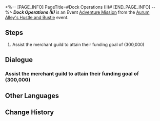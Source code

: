 <%-- [PAGE_INFO]
PageTitle=#Dock Operations (II)#
[END_PAGE_INFO] --%>
{{Stub|Dialogue.}}
{{Mission Infobox
|id            = 8003207
|title         = 
|image         = <!--Mission Dock Operations (II).png-->
|type          = Adventure
|event_name    = Aurum Alley's Hustle and Bustle
|chapter       = Aurum Alley's Hustle and Bustle
|requirements  = [[Adventure Mission]] ''[[Back in Business (II)]]'' completed
|summary       = Miss Secretary has officially informed you that, with your help, the Aurum Alley Merchant Guild has successfully achieved their revenue goal for this phase, and will spend part of the revenue on dock maintenance and renovations. She also ordered plenty of snacks from Tall Auntie for you to enjoy.<br />Though Miss Secretary didn't state it directly, you should take this as a reward for helping everyone reach the revenue target for this phase.
|characters    = Trailblazer
|startLocation = [[The Xianzhou Luofu]] - [[Aurum Alley]]
|world         = The Xianzhou Luofu
|area          = Aurum Alley
|prev          = Back in Business (II)
|next          = Back in Business (III)
|rewards       = Credit*10,000
}}
'''''Dock Operations (II)''''' is an Event [[Adventure Mission]] from the [[Aurum Alley's Hustle and Bustle]] event.

==Steps==
# Assist the merchant guild to attain their funding goal of (300,000)

<!--
==Gameplay Notes==

--><!--
==Trial Character==

-->
==Dialogue==
{{Stub Dialogue}}
===Assist the merchant guild to attain their funding goal of (300,000){{subst:void|<!--800320701-->}}===
{{Mission Description|type=adventure|location=Aurum Alley|Help the merchant guild reach the dock's revenue goal, build up cooperation between the guild and the stores, plan reasonable routes... All these tasks will help revitalize Aurum Alley.<br />The Aurum Alley Merchant Guild accumulates funding through operating the docks. You should prioritize reaching the revenue goal and help the guild overcome their immediate crisis.}}
{{Dialogue Start}}
{{Dialogue End}}

==Other Languages==
{{Other Languages
|en   = Dock Operations (II)
|zhs  = 码头经营•其二
|zht  = 碼頭經營•其二
|ja   = 埠頭経営・その2
|ko   = 부두 경영•2
|es   = Operación en el muelle&nbsp;II
|fr   = Opérations des docks (II)
|ru   = Управление причалом II
|th   = การบริหารท่าเรือ 2
|vi   = Kinh Doanh Bến Cảng 2
|de   = Dockoperationen 2
|id   = Operasi Dermaga 2
|pt   = Operações da Doca (II)
}}

==Change History==
{{Change History|1.3}}
